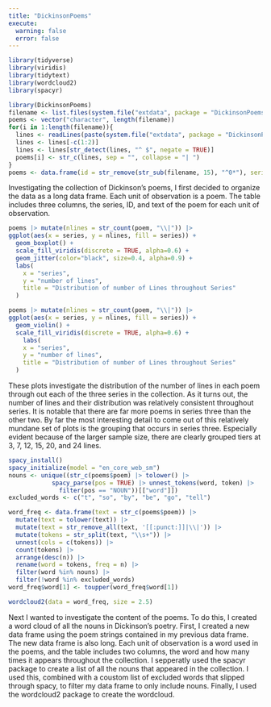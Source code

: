 ```yaml
---
title: "DickinsonPoems"
execute:
  warning: false
  error: false
---
```


```r
library(tidyverse)
library(viridis)
library(tidytext)
library(wordcloud2)
library(spacyr)
```

```r
library(DickinsonPoems)
filename <- list.files(system.file("extdata", package = "DickinsonPoems"))
poems <- vector("character", length(filename))
for(i in 1:length(filename)){
  lines <- readLines(paste(system.file("extdata", package = "DickinsonPoems"), filename[i], sep = "/"))
  lines <- lines[-c(1:2)]
  lines <- lines[str_detect(lines, "^ $", negate = TRUE)]
  poems[i] <- str_c(lines, sep = "", collapse = "| ")
}
poems <- data.frame(id = str_remove(str_sub(filename, 15), "^0*"), series = str_sub(filename, 10, 10), poem = poems)
```

Investigating the collection of Dickinson's poems, I first decided to organize the data as a long data frame. Each unit of observation is a poem. The table includes three columns, the series, ID, and text of the poem for each unit of observation.

```r
poems |> mutate(nlines = str_count(poem, "\\|")) |>
ggplot(aes(x = series, y = nlines, fill = series)) +
  geom_boxplot() +
  scale_fill_viridis(discrete = TRUE, alpha=0.6) +
  geom_jitter(color="black", size=0.4, alpha=0.9) +
  labs(
    x = "series",
    y = "number of lines",
    title = "Distribution of number of Lines throughout Series"
  )

poems |> mutate(nlines = str_count(poem, "\\|")) |>
ggplot(aes(x = series, y = nlines, fill = series)) +
  geom_violin() +
  scale_fill_viridis(discrete = TRUE, alpha=0.6) +
    labs(
    x = "series",
    y = "number of lines",
    title = "Distribution of number of Lines throughout Series"
  )
```

These plots investigate the distribution of the number of lines in each poem through out each of the three series in the collection. As it turns out, the number of lines and their distribution was relatively consistent throughout series. It is notable that there are far more poems in series three than the other two. By far the most interesting detail to come out of this relatively mundane set of plots is the grouping that occurs in series three. Especially evident because of the larger sample size, there are clearly grouped tiers at 3, 7, 12, 15, 20, and 24 lines.

```r
spacy_install()
spacy_initialize(model = "en_core_web_sm")
nouns <- unique((str_c(poems$poem) |> tolower() |>
            spacy_parse(pos = TRUE) |> unnest_tokens(word, token) |>
              filter(pos == "NOUN"))[["word"]])
excluded_words <- c("t", "so", "by", "be", "go", "tell")

word_freq <- data.frame(text = str_c(poems$poem)) |> 
  mutate(text = tolower(text)) |> 
  mutate(text = str_remove_all(text, '[[:punct:]]|\\|')) |> 
  mutate(tokens = str_split(text, "\\s+")) |>
  unnest(cols = c(tokens)) |> 
  count(tokens) |>
  arrange(desc(n)) |> 
  rename(word = tokens, freq = n) |>
  filter(word %in% nouns) |>
  filter(!word %in% excluded_words)
word_freq$word[1] <- toupper(word_freq$word[1])

wordcloud2(data = word_freq, size = 2.5)
```

Next I wanted to investigate the content of the poems. To do this, I created a word cloud of all the nouns in Dickinson's poetry. First, I created a new data frame using the poem strings contained in my previous data frame. The new data frame is also long. Each unit of observation is a word used in the poems, and the table includes two columns, the word and how many times it appears throughout the collection. I sepperatly used the spacyr package to create a list of all the nouns that appeared in the collection. I used this, combined with a coustom list of excluded words that slipped through spacy, to filter my data frame to only include nouns. Finally, I used the wordcloud2 package to create the wordcloud.
    